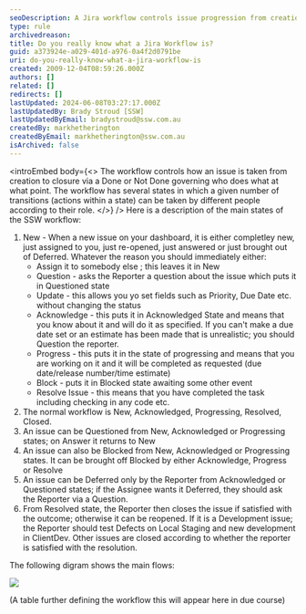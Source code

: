 ```yaml
---
seoDescription: A Jira workflow controls issue progression from creation to closure through a series of governed transitions and actions by assigned roles.
type: rule
archivedreason:
title: Do you really know what a Jira Workflow is?
guid: a373924e-a029-401d-a976-0a4f2d0791be
uri: do-you-really-know-what-a-jira-workflow-is
created: 2009-12-04T08:59:26.000Z
authors: []
related: []
redirects: []
lastUpdated: 2024-06-08T03:27:17.000Z
lastUpdatedBy: Brady Stroud [SSW]
lastUpdatedByEmail: bradystroud@ssw.com.au
createdBy: markhetherington
createdByEmail: markhetherington@ssw.com.au
isArchived: false
---
```


<introEmbed
  body={<>
The workflow controls how an issue is taken from creation to closure via a Done or Not Done governing who does what at what point. The workflow has several states in which a given number of transitions (actions within a state) can be taken by different people according to their role.
  </>}
/>
Here is a description of the main states of the SSW workflow:

1. New - When a new issue on your dashboard, it is either completley new, just assigned to you, just re-opened, just answered or just brought out of Deferred. Whatever the reason you should immediately either:
   - Assign it to somebody else ; this leaves it in New
   - Question - asks the Reporter a question about the issue which puts it in Questioned state
   - Update - this allows you yo set fields such as Priority, Due Date etc. without changing the status
   - Acknowledge - this puts it in Acknowledged State and means that you know about it and will do it as specified. If you can't make a due date set or an estimate has been made that is unrealistic; you should Question the reporter.
   - Progress - this puts it in the state of progressing and means that you are working on it and it will be completed as requested (due date/release number/time estimate)
   - Block - puts it in Blocked state awaiting some other event
   - Resolve Issue - this means that you have completed the task including checking in any code etc.
2. The normal workflow is New, Acknowledged, Progressing, Resolved, Closed.
3. An issue can be Questioned from New, Acknowledged or Progressing states; on Answer it returns to New
4. An issue can also be Blocked from New, Acknowledged or Progressing states. It can be brought off Blocked by either Acknowledge, Progress or Resolve
5. An issue can be Deferred only by the Reporter from Acknowledged or Questioned states; if the Assignee wants it Deferred, they should ask the Reporter via a Question.
6. From Resolved state, the Reporter then closes the issue if satisfied with the outcome; otherwise it can be reopened. If it is a Development issue; the Reporter should test Defects on Local Staging and new development in ClientDev. Other issues are closed according to whether the reporter is satisfied with the resolution.

The following digram shows the main flows:

![](/uploads/rules/do-you-really-know-what-a-jira-workflow-is/Workflow.png)

(A table further defining the workflow this will appear here in due course)
